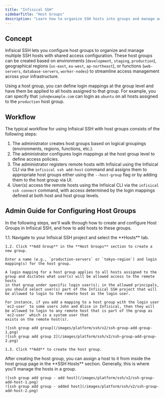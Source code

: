 ```yaml
---
title: "Infisical SSH"
sidebarTitle: "Host Groups"
description: "Learn how to organize SSH hosts into groups and manage access policies at scale."
---
```


## Concept

Infisical SSH lets you configure host groups to organize and manage multiple SSH hosts with shared access configuration.
These host groups can be created based on environments (`development`, `staging`, `production`), geographical regions (`us-east`, `eu-west`, `ap-northeast`), or functions (`web-servers`, `database-servers`, `worker-nodes`) to streamline access management across your infrastructure.

Using a host group, you can define login mappings at the group level and have them be applied to all hosts assigned to that group. For example, you can specify that `john@example.com` can login as `ubuntu` on all hosts assigned to the `production` host group.

## Workflow

The typical workflow for using Infisical SSH with host groups consists of the following steps:

1. The administrator creates host groups based on logical groupings (environments, regions, functions, etc.).
2. The administrator configures login mappings at the host group level to define access policies.
3. The administrator registers remote hosts with Infisical using the Infisical CLI via the `infisical ssh add-host` command and assigns them to appropriate host groups either using the `--host-group` flag or by adding them to the host group via UI.
4. User(s) access the remote hosts using the Infisical CLI via the `infisical ssh connect` command, with access determined by the login mappings defined at both host and host group levels.

## Admin Guide for Configuring Host Groups

In the following steps, we'll walk through how to create and configure Host Groups in Infisical SSH, and how to add hosts to these groups.

<Steps>
  <Step title="Create a host group">
    1.1. Navigate to your Infisical SSH project and select the **Hosts** tab.
    
    1.2. Click **Add Group** in the **Host Groups** section to create a new group.
    
    Enter a name (e.g., `production-servers` or `tokyo-region`) and login mapping(s) for the host group.
    
    A login mapping for a host group applies to all hosts assigned to the group and dictates what user(s) will be allowed access to the remote hosts
    in that group under specific login user(s); in the allowed principals, you should select user(s) part of the Infisical SSH project that will
    be allowed to login to the remote host as the login user.
    
    For instance, if you add a mapping to a host group with the login user `ec2-user` to some users John and Alice in Infisical, then they will be allowed to login to any remote host that is part of the group as `ec2-user` which is a system user that
    exists on the remote host(s).
    
    ![ssh group add group](/images/platform/ssh/v2/ssh-group-add-group-1.png)
    ![ssh group add group 2](/images/platform/ssh/v2/ssh-group-add-group-2.png)

    1.3. Click **Add** to create the host group.

  </Step>
  
  <Step title="Add host(s) to the host group">
    After creating the host group, you can assign a host to it from inside the host group page in the **SSH Hosts** section. Generally, this is where you'll manage the hosts in a group.

    ![ssh group add group - add host](/images/platform/ssh/v2/ssh-group-add-host-1.png)
    ![ssh group add group - added host](/images/platform/ssh/v2/ssh-group-add-host-2.png)

  </Step>
</Steps>
